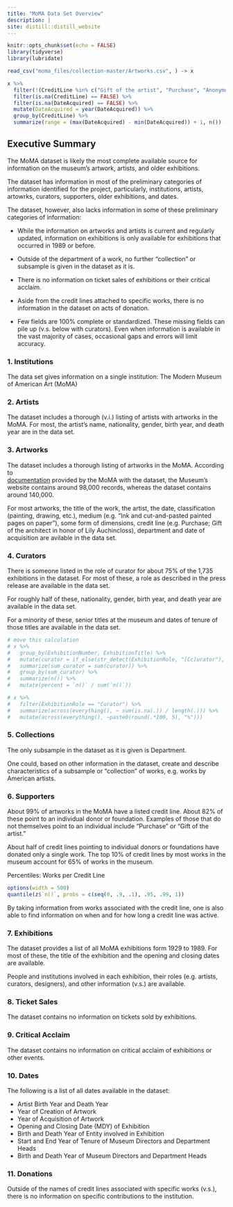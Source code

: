 ```yaml
---
title: "MoMA Data Set Overview"
description: |
site: distill::distill_website
---
```


```r
knitr::opts_chunk$set(echo = FALSE)
library(tidyverse)
library(lubridate)
```

```r
read_csv("moma_files/collection-master/Artworks.csv", ) -> x

x %>% 
  filter(!(CreditLine %in% c("Gift of the artist", "Purchase", "Anonymous gift", "Given anonymously", "Gift of the designer", "Gift of the architect", "Gift of the designers", "Gift of the architects")) == TRUE) %>% 
  filter(is.na(CreditLine) == FALSE) %>% 
  filter(is.na(DateAcquired) == FALSE) %>% 
  mutate(DateAcquired = year(DateAcquired)) %>% 
  group_by(CreditLine) %>% 
  summarize(range = (max(DateAcquired) - min(DateAcquired)) + 1, n()) -> z
```

## Executive Summary 

The MoMA dataset is likely the most complete available source for information on
the museum's artwork, artists, and older exhibitions.

The dataset has information in most of the preliminary categories of information
identified for the project, particularly, institutions, artists, artowrks, 
curators, supporters, older exhibitions, and dates.

The dataset, however, also lacks information in some of these preliminary categories  of information:

* While the information on artworks and artists is current and regularly updated, 
information on exhibitions is only available for exhibitions that occurred in 1989 
or before.

* Outside of the department of a work, no further "collection" or subsample is
given in the dataset as it is. 

* There is no information on ticket sales of exhibitions or their critical acclaim. 

* Aside from the credit lines attached to specific works, there is no information 
in the dataset on acts of donation. 

* Few fields are 100% complete or standardized. These missing fields can pile up 
(v.s. below with curators). Even when information is available in the vast majority 
of cases, occasional gaps and errors will limit accuracy. 


### 1. Institutions

The data set gives information on a single institution: The Modern Museum of American Art (MoMA)

### 2. Artists

The dataset includes a thorough (v.i.) listing of artists with artworks in the MoMA. 
For most, the artist's name, nationality, gender, birth year, and death year are
in the data set. 

### 3. Artworks

The dataset includes a thorough listing of artworks in the MoMA. According to  
[documentation](https://github.com/MuseumofModernArt/collection/blob/master/README.md) provided by the MoMA with the dataset, the Museum's website contains around 98,000 records, whereas the dataset contains around 140,000.

For most artworks, the title of the work, the artist, the date, classification (painting, drawing, etc.), 
 medium (e.g. "Ink and cut-and-pasted painted pages on paper"), some form of dimensions, 
credit line (e.g. Purchase; Gift of the architect in honor of Lily Auchincloss), 
department and date of acquisition are avilable in the data set. 

### 4. Curators

There is someone listed in the role of curator for about 75% of the 1,735 exhibitions 
in the dataset. For most of these, a role as described in the press release are available
in the data set.

For roughly half of these, nationality, gender, birth year, and death year are 
available in the data set.

For a minority of these, senior titles at the museum and dates of tenure of those titles
are available in the data set. 


```r

# move this calculation
# x %>%
#   group_by(ExhibitionNumber, ExhibitionTitle) %>%
#   mutate(curator = if_else(str_detect(ExhibitionRole, "[Cc]urator"), TRUE, FALSE)) %>%
#   summarize(sum_curator = sum(curator)) %>%
#   group_by(sum_curator) %>%
#   summarize(n()) %>%
#   mutate(percent = `n()` / sum(`n()`))

# x %>% 
#   filter(ExhibitionRole == "Curator") %>% 
#   summarize(across(everything(), ~ sum(is.na(.)) / length(.))) %>% 
#   mutate(across(everything(), ~paste0(round(.*100, 5), "%")))
``` 

### 5. Collections

The only subsample in the dataset as it is given is Department. 

One could, based on other information in the dataset, create and describe 
characteristics of a subsample or "collection" of works, e.g. works by American artists.

### 6. Supporters

About 99% of artworks in the MoMA have a listed credit line. About 82% of these point
to an individual donor or foundation. Examples of those that do not themselves point 
to an individual include "Purchase" or "Gift of the artist."

About half of credit lines pointing to individual donors or foundations have donated only
a single work. The top 10% of credit lines by most works in the museum account for 
65% of works in the museum.

Percentiles: Works per Credit Line

```r
options(width = 500)
quantile(z$`n()`, probs = c(seq(0, .9, .1), .95, .99, 1))
```

By taking information from works associated with the credit line, one is also able 
to find information on when and for how long a credit line was active.

### 7. Exhibitions

The dataset provides a list of all MoMA exhibitions form 1929 to 1989. For most of these,
the title of the exhibition and the opening and closing dates are available. 

People and institutions involved in each exhibition, their roles (e.g. artists, curators, designers), 
and other information (v.s.) are available.

### 8. Ticket Sales

The dataset contains no information on tickets sold by exhibitions. 

### 9. Critical Acclaim

The dataset contains no information on critical acclaim of exhibitions or other events. 

### 10. Dates

The following is a list of all dates available in the dataset:

* Artist Birth Year and Death Year
* Year of Creation of Artwork
* Year of Acquisition of Artwork
* Opening and Closing Date (MDY) of Exhibition
* Birth and Death Year of Entity involved in Exhibition
* Start and End Year of Tenure of Museum Directors and Department Heads
* Birth and Death Year of Museum Directors and Department Heads

### 11. Donations

Outside of the names of credit lines associated with specific works (v.s.), there
is no information on specific contributions to the institution. 



